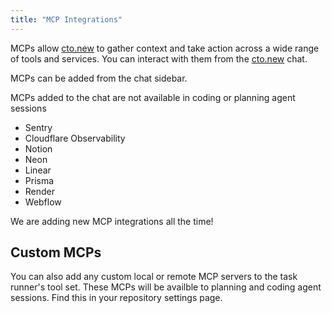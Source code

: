 ```yaml
---
title: "MCP Integrations"
---
```


MCPs allow [cto.new](http://cto.new) to gather context and take action across a wide range of tools and services. You can interact with them from the [cto.new](http://cto.new) chat.

MCPs can be added from the chat sidebar.

<Note>
  MCPs added to the chat are not available in coding or planning agent sessions
</Note>

- Sentry
- Cloudflare Observability
- Notion
- Neon
- Linear
- Prisma
- Render
- Webflow

We are adding new MCP integrations all the time!

## Custom MCPs

You can also add any custom local or remote MCP servers to the task runner's tool set. These MCPs will be availble to planning and coding agent sessions. Find this in your repository settings page.